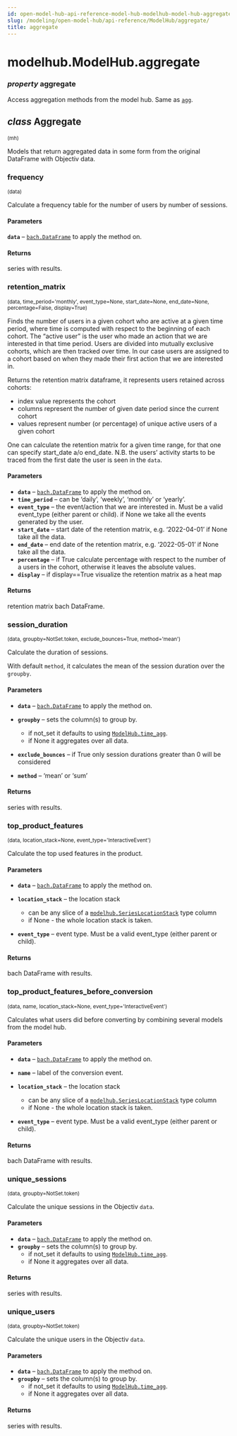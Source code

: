 ```yaml
---
id: open-model-hub-api-reference-model-hub-modelhub-model-hub-aggregate
slug: /modeling/open-model-hub/api-reference/ModelHub/aggregate/
title: aggregate
---
```


# modelhub.ModelHub.aggregate

<div className="property">

### <span className="type-annotation"><em>property </em></span> <span className="name">aggregate</span>




<div className="content">

Access aggregation methods from the model hub. Same as [`agg`](/modeling/open-model-hub/api-reference/ModelHub/modelhub.ModelHub.agg.mdx).

<div className="class">

## <span className="type-annotation"><em>class</em></span> <span className="name">Aggregate</span>

<small className="parameter-list">(<span className="parameter" id="mh">mh</span>)</small>


<div className="content">

Models that return aggregated data in some form from the original DataFrame with Objectiv data.

<div className="method">

### <span className="name">frequency</span>

<small className="parameter-list">(<span className="parameter" id="data">data</span>)</small>


<div className="content">

Calculate a frequency table for the number of users by number of sessions.


#### Parameters

**`data`** – [`bach.DataFrame`](/modeling/bach/api-reference/DataFrame/bach.DataFrame.mdx) to apply the method on.



#### Returns

series with results.



</div>


</div>

<div className="method">

### <span className="name">retention_matrix</span>

<small className="parameter-list">(<span className="parameter" id="data">data</span>, <span className="parameter" id="time_period">time_period='monthly'</span>, <span className="parameter" id="event_type">event_type=None</span>, <span className="parameter" id="start_date">start_date=None</span>, <span className="parameter" id="end_date">end_date=None</span>, <span className="parameter" id="percentage">percentage=False</span>, <span className="parameter" id="display">display=True</span>)</small>


<div className="content">

Finds the number of users in a given cohort who are active at a given time
period, where time is computed with respect to the beginning of each cohort.
The “active user” is the user who made an action that we are interested in
that time period.
Users are divided into mutually exclusive cohorts, which are then
tracked over time. In our case users are assigned to a cohort based on
when they made their first action that we are interested in.

Returns the retention matrix dataframe, it represents users retained across cohorts:

* index value represents the cohort
* columns represent the number of given date period since the current cohort
* values represent number (or percentage) of unique active users of a given cohort

One can calculate the retention matrix for a given time range, for that
one can specify start_date a/o end_date.
N.B. the users’ activity starts to be traced from the first date the user is seen in the `data`.


#### Parameters

* **`data`** – [`bach.DataFrame`](/modeling/bach/api-reference/DataFrame/bach.DataFrame.mdx) to apply the method on.
* **`time_period`** – can be ‘daily’, ‘weekly’, ‘monthly’ or ‘yearly’.
* **`event_type`** – the event/action that we are interested in.
Must be a valid event_type (either parent or child).
if None we take all the events generated by the user.
* **`start_date`** – start date of the retention matrix, e.g. ‘2022-04-01’
if None take all the data.
* **`end_date`** – end date of the retention matrix, e.g. ‘2022-05-01’
if None take all the data.
* **`percentage`** – if True calculate percentage with respect to the number of a users
in the cohort, otherwise it leaves the absolute values.
* **`display`** – if display==True visualize the retention matrix as a heat map



#### Returns

retention matrix bach DataFrame.





<VimeoPlayer id="product-demo-retention-matrix" videoId="723381969" paddingBottom="58.25%" />


</div>


</div>

<div className="method">

### <span className="name">session_duration</span>

<small className="parameter-list">(<span className="parameter" id="data">data</span>, <span className="parameter" id="groupby">groupby=NotSet.token</span>, <span className="parameter" id="exclude_bounces">exclude_bounces=True</span>, <span className="parameter" id="method">method='mean'</span>)</small>


<div className="content">

Calculate the duration of sessions.

With default `method`, it calculates the mean of the session duration over the `groupby`.


#### Parameters

* **`data`** – [`bach.DataFrame`](/modeling/bach/api-reference/DataFrame/bach.DataFrame.mdx) to apply the method on.
* **`groupby`** – sets the column(s) to group by.
  * if not_set it defaults to using [`ModelHub.time_agg`](/modeling/open-model-hub/api-reference/ModelHub/modelhub.ModelHub.time_agg.mdx).
  * if None it aggregates over all data.

* **`exclude_bounces`** – if True only session durations greater than 0 will be considered
* **`method`** – ‘mean’ or ‘sum’



#### Returns

series with results.



</div>


</div>

<div className="method">

### <span className="name">top_product_features</span>

<small className="parameter-list">(<span className="parameter" id="data">data</span>, <span className="parameter" id="location_stack">location_stack=None</span>, <span className="parameter" id="event_type">event_type='InteractiveEvent'</span>)</small>


<div className="content">

Calculate the top used features in the product.


#### Parameters

* **`data`** – [`bach.DataFrame`](/modeling/bach/api-reference/DataFrame/bach.DataFrame.mdx) to apply the method on.
* **`location_stack`** – the location stack
  * can be any slice of a [`modelhub.SeriesLocationStack`](/modeling/open-model-hub/api-reference/SeriesLocationStack/modelhub.SeriesLocationStack.mdx) type column
  * if None - the whole location stack is taken.

* **`event_type`** – event type. Must be a valid event_type (either parent or child).



#### Returns

bach DataFrame with results.



</div>


</div>

<div className="method">

### <span className="name">top_product_features_before_conversion</span>

<small className="parameter-list">(<span className="parameter" id="data">data</span>, <span className="parameter" id="name">name</span>, <span className="parameter" id="location_stack">location_stack=None</span>, <span className="parameter" id="event_type">event_type='InteractiveEvent'</span>)</small>


<div className="content">

Calculates what users did before converting by
combining several models from the model hub.


#### Parameters

* **`data`** – [`bach.DataFrame`](/modeling/bach/api-reference/DataFrame/bach.DataFrame.mdx) to apply the method on.
* **`name`** – label of the conversion event.
* **`location_stack`** – the location stack
  * can be any slice of a [`modelhub.SeriesLocationStack`](/modeling/open-model-hub/api-reference/SeriesLocationStack/modelhub.SeriesLocationStack.mdx) type column
  * if None - the whole location stack is taken.

* **`event_type`** – event type. Must be a valid event_type
(either parent or child).



#### Returns

bach DataFrame with results.



</div>


</div>

<div className="method">

### <span className="name">unique_sessions</span>

<small className="parameter-list">(<span className="parameter" id="data">data</span>, <span className="parameter" id="groupby">groupby=NotSet.token</span>)</small>


<div className="content">

Calculate the unique sessions in the Objectiv `data`.


#### Parameters

* **`data`** – [`bach.DataFrame`](/modeling/bach/api-reference/DataFrame/bach.DataFrame.mdx) to apply the method on.
* **`groupby`** – sets the column(s) to group by.
  * if not_set it defaults to using [`ModelHub.time_agg`](/modeling/open-model-hub/api-reference/ModelHub/modelhub.ModelHub.time_agg.mdx).
  * if None it aggregates over all data.




#### Returns

series with results.



</div>


</div>

<div className="method">

### <span className="name">unique_users</span>

<small className="parameter-list">(<span className="parameter" id="data">data</span>, <span className="parameter" id="groupby">groupby=NotSet.token</span>)</small>


<div className="content">

Calculate the unique users in the Objectiv `data`.


#### Parameters

* **`data`** – [`bach.DataFrame`](/modeling/bach/api-reference/DataFrame/bach.DataFrame.mdx) to apply the method on.
* **`groupby`** – sets the column(s) to group by.
  * if not_set it defaults to using [`ModelHub.time_agg`](/modeling/open-model-hub/api-reference/ModelHub/modelhub.ModelHub.time_agg.mdx).
  * if None it aggregates over all data.




#### Returns

series with results.



</div>


</div>


</div>


</div>


</div>


</div>
